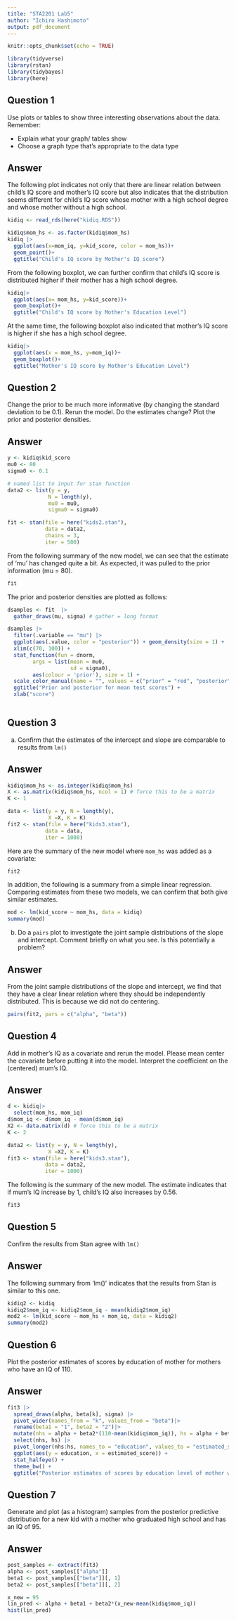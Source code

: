 ```yaml
---
title: "STA2201 Lab5"
author: "Ichiro Hashimoto"
output: pdf_document
---
```


```r
knitr::opts_chunk$set(echo = TRUE)
```

```r
library(tidyverse)
library(rstan)
library(tidybayes)
library(here)
```

## Question 1

Use plots or tables to show three interesting observations about the data. Remember:

- Explain what your graph/ tables show
- Choose a graph type that's appropriate to the data type

## Answer

The following plot indicates not only that there are linear relation between child's IQ score and mother's IQ score but also indicates that the distribution seems different for child's IQ score whose mother with a high school degree and whose mother without a high school.

```r
kidiq <- read_rds(here("kidiq.RDS"))
```

```r
kidiq$mom_hs <- as.factor(kidiq$mom_hs)
kidiq |>
  ggplot(aes(x=mom_iq, y=kid_score, color = mom_hs))+
  geom_point()+
  ggtitle("Child's IQ score by Mother's IQ score")
```

From the following boxplot, we can further confirm that child's IQ score is distributed higher if their mother has a high school degree.

```r
kidiq|>
  ggplot(aes(x= mom_hs, y=kid_score))+
  geom_boxplot()+
  ggtitle("Child's IQ score by Mother's Education Level")
```

At the same time, the following boxplot also indicated that mother's IQ score is higher if she has a high school degree.

```r
kidiq|>
  ggplot(aes(x = mom_hs, y=mom_iq))+
  geom_boxplot()+
  ggtitle("Mother's IQ score by Mother's Education Level")
```

## Question 2

Change the prior to be much more informative (by changing the standard deviation to be 0.1). Rerun the model. Do the estimates change? Plot the prior and posterior densities. 

## Answer

```r
y <- kidiq$kid_score
mu0 <- 80
sigma0 <- 0.1

# named list to input for stan function
data2 <- list(y = y, 
             N = length(y), 
             mu0 = mu0,
             sigma0 = sigma0)

fit <- stan(file = here("kids2.stan"),
            data = data2,
            chains = 3,
            iter = 500)
```

From the following summary of the new model, we can see that the estimate of 'mu' has changed quite a bit. As expected, it was pulled to the prior information (mu = 80).

```r
fit
```

The prior and posterior densities are plotted as follows:
```r
dsamples <- fit  |> 
  gather_draws(mu, sigma) # gather = long format

dsamples |> 
  filter(.variable == "mu") |> 
  ggplot(aes(.value, color = "posterior")) + geom_density(size = 1) + 
  xlim(c(70, 100)) + 
  stat_function(fun = dnorm, 
        args = list(mean = mu0, 
                    sd = sigma0), 
        aes(colour = 'prior'), size = 1) +
  scale_color_manual(name = "", values = c("prior" = "red", "posterior" = "black")) + 
  ggtitle("Prior and posterior for mean test scores") + 
  xlab("score")
  
```


## Question 3

a) Confirm that the estimates of the intercept and slope are comparable to results from `lm()` 

## Answer

```r
kidiq$mom_hs <- as.integer(kidiq$mom_hs)
X <- as.matrix(kidiq$mom_hs, ncol = 1) # force this to be a matrix
K <- 1

data <- list(y = y, N = length(y), 
             X =X, K = K)
fit2 <- stan(file = here("kids3.stan"),
            data = data, 
            iter = 1000)
```

Here are the summary of the new model where `mom_hs` was added as a covariate:
```r
fit2
```

In addition, the following is a summary from a simple linear regression. Comparing estimates from these two models, we can confirm that both give similar estimates.
```r
mod <- lm(kid_score ~ mom_hs, data = kidiq)
summary(mod)
```

b) Do a `pairs` plot to investigate the joint sample distributions of the slope and intercept. Comment briefly on what you see. Is this potentially a problem?

## Answer

From the joint sample distributions of the slope and intercept, we find that they have a clear linear relation where they should be independently distributed. This is because we did not do centering.

```r
pairs(fit2, pars = c("alpha", "beta"))
```

## Question 4

Add in mother's IQ as a covariate and rerun the model. Please  mean center the covariate before putting it into the model. Interpret the coefficient on the (centered) mum's IQ. 

## Answer

```r
d <- kidiq|>
  select(mom_hs, mom_iq)
d$mom_iq <- d$mom_iq - mean(d$mom_iq)
X2 <- data.matrix(d) # force this to be a matrix
K <- 2

data2 <- list(y = y, N = length(y), 
             X =X2, K = K)
fit3 <- stan(file = here("kids3.stan"),
            data = data2, 
            iter = 1000)
```

The following is the summary of the new model. The estimate indicates that if mum's IQ increase by 1, child's IQ also increases by 0.56.
```r
fit3
```

## Question 5 

Confirm the results from Stan agree with `lm()`

## Answer

The following summary from 'lm()' indicates that the results from Stan is similar to this one.
```r
kidiq2 <- kidiq
kidiq2$mom_iq <- kidiq2$mom_iq - mean(kidiq2$mom_iq)
mod2 <- lm(kid_score ~ mom_hs + mom_iq, data = kidiq2)
summary(mod2)
```

\pagebreak
## Question 6

Plot the posterior estimates of scores by education of mother for mothers who have an IQ of 110. 

## Answer

```r
fit3 |>
  spread_draws(alpha, beta[k], sigma) |>
  pivot_wider(names_from = "k", values_from = "beta")|>
  rename(beta1 = "1", beta2 = "2")|>
  mutate(nhs = alpha + beta2*(110-mean(kidiq$mom_iq)), hs = alpha + beta1 + beta2*(110-mean(kidiq$mom_iq)))|>
  select(nhs, hs) |> 
  pivot_longer(nhs:hs, names_to = "education", values_to = "estimated_score") |> 
  ggplot(aes(y = education, x = estimated_score)) +
  stat_halfeye() + 
  theme_bw() + 
  ggtitle("Posterior estimates of scores by education level of mother who have an IQ of 110")
```

\pagebreak
## Question 7

Generate and plot (as a histogram) samples from the posterior predictive distribution for a new kid with a mother who graduated high school and has an IQ of 95. 

## Answer

```r
post_samples <- extract(fit3)
alpha <- post_samples[["alpha"]]
beta1 <- post_samples[["beta"]][, 1]
beta2 <- post_samples[["beta"]][, 2]

x_new = 95
lin_pred <- alpha + beta1 + beta2*(x_new-mean(kidiq$mom_iq))
hist(lin_pred)
```